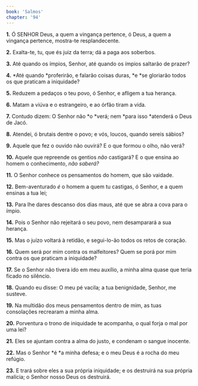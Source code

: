```yaml
---
book: 'Salmos'
chapter: '94'
---
```


**1.** Ó SENHOR Deus, a quem a vingança pertence, ó Deus, a quem a vingança pertence, mostra-te resplandecente.

**2.** Exalta-te, tu, que és juiz da terra; dá a paga aos soberbos.

**3.** Até quando os ímpios, Senhor, até quando os ímpios saltarão de prazer?

**4.** *Até quando *proferirão, e falarão coisas duras, *e *se gloriarão todos os que praticam a iniquidade?

**5.** Reduzem a pedaços o teu povo, ó Senhor, e afligem a tua herança.

**6.** Matam a viúva e o estrangeiro, e ao órfão tiram a vida.

**7.** Contudo dizem: O Senhor não *o *verá; nem *para isso *atenderá o Deus de Jacó.

**8.** Atendei, ó brutais dentre o povo; e vós, loucos, quando sereis sábios?

**9.** Aquele que fez o ouvido não ouvirá? E o que formou o olho, não verá?

**10.** Aquele que repreende os gentios *não* castigará? E o que ensina ao homem o conhecimento, *não saberá?*

**11.** O Senhor conhece os pensamentos do homem, que são vaidade.

**12.** Bem-aventurado *é* o homem a quem tu castigas, ó Senhor, e a quem ensinas a tua lei;

**13.** Para lhe dares descanso dos dias maus, até que se abra a cova para o ímpio.

**14.** Pois o Senhor não rejeitará o seu povo, nem desamparará a sua herança.

**15.** Mas o juízo voltará à retidão, e segui-lo-ão todos os retos de coração.

**16.** Quem será por mim contra os malfeitores? Quem se porá por mim contra os que praticam a iniquidade?

**17.** Se o Senhor não tivera ido em meu auxílio, a minha alma quase que teria ficado no silêncio.

**18.** Quando eu disse: O meu pé vacila; a tua benignidade, Senhor, me susteve.

**19.** Na multidão dos meus pensamentos dentro de mim, as tuas consolações recrearam a minha alma.

**20.** Porventura o trono de iniquidade te acompanha, o qual forja o mal por uma lei?

**21.** Eles se ajuntam contra a alma do justo, e condenam o sangue inocente.

**22.** Mas o Senhor *é *a minha defesa; e o meu Deus é a rocha do meu refúgio.

**23.** E trará sobre eles a sua própria iniquidade; e os destruirá na sua própria malícia; o Senhor nosso Deus os destruirá.